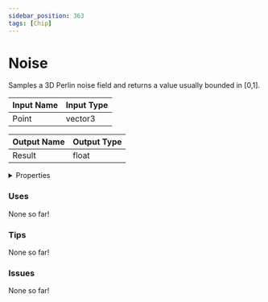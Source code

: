 ```yaml
---
sidebar_position: 363
tags: [Chip]
---
```


# Noise

Samples a 3D Perlin noise field and returns a value usually bounded in [0,1].




<EsbSvg />

| Input Name | Input Type |
|-----------|-----------|
| Point | vector3 |

| Output Name | Output Type |
|-----------|-----------|
| Result | float |


<details>
  <summary>Properties</summary>
  <div>
    <div>
    <table>
      <thead>
        <tr>
          <th>Is beta required?</th>
          <th>❌</th>
        </tr>
        <tr>
          <th>Is this chip a trolling risk?</th>
          <th>❌</th>
        </tr>
        <tr>
          <th>Chip UUID</th>
          <th>06f8732b-b1cb-4b79-815e-5b389c1dd78f</th>
        </tr>
      </thead>
    </table>
    </div>
  </div>
</details>

### Uses

None so far!

### Tips

None so far!

### Issues

None so far!